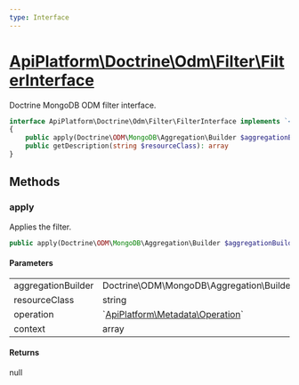 ```yaml
---
type: Interface
---
```


# [ApiPlatform\Doctrine\Odm\Filter\FilterInterface](/docs/reference/Doctrine/Odm/Filter/FilterInterface)

Doctrine MongoDB ODM filter interface.


```php
interface ApiPlatform\Doctrine\Odm\Filter\FilterInterface implements `<a href="/docs/reference/Metadata/FilterInterface">ApiPlatform\Metadata\FilterInterface</a>`
{
    public apply(Doctrine\ODM\MongoDB\Aggregation\Builder $aggregationBuilder, string $resourceClass, null|`<a href="/docs/reference/Metadata/Operation">ApiPlatform\Metadata\Operation</a>` $operation, array $context): null
    public getDescription(string $resourceClass): array
}
```
## Methods

### apply

Applies the filter.

```php
public apply(Doctrine\ODM\MongoDB\Aggregation\Builder $aggregationBuilder, string $resourceClass, null|`<a href="/docs/reference/Metadata/Operation">ApiPlatform\Metadata\Operation</a>` $operation, array $context): null
```

#### Parameters

<table><tbody>
<tr><td>aggregationBuilder</td><td>Doctrine\ODM\MongoDB\Aggregation\Builder</td><td></td></tr><tr><td>resourceClass</td><td>string</td><td></td></tr><tr><td>operation</td><td>`<a href="/docs/reference/Metadata/Operation">ApiPlatform\Metadata\Operation</a>`</td><td></td></tr><tr><td>context</td><td>array</td><td></td></tr>
</tbody>
</table>

#### Returns

null
